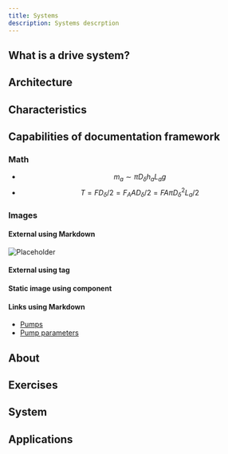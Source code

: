 ```yaml
---
title: Systems
description: Systems descrption
---
```


## What is a drive system?

## Architecture

## Characteristics


## Capabilities of documentation framework

### Math

- $$m_a \sim \pi D_\delta h_a L_a g$$
- $$T = F D_\delta/2 = F_A A D_\delta/2 = FA π D_\delta^2 L_a /2$$

### Images

#### External using Markdown

![Placeholder](https://placehold.co/600x400/png)

#### External using tag


#### Static image using component



#### Links using Markdown

- [Pumps](/docs/applications/pumps)
- [Pump parameters](/docs/applications/pumps/pump-parameters)

## About

## Exercises

## System

## Applications
